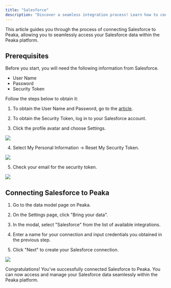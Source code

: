 ```yaml
---
title: "Salesforce"
description: "Discover a seamless integration process! Learn how to connect Salesforce to Peaka effortlessly for streamlined transactions."
---
```


This article guides you through the process of connecting Salesforce to Peaka, allowing you to seamlessly access your Salesforce data within the Peaka platform.

## Prerequisites

Before you start, you will need the following information from Salesforce.

- User Name
- Password
- Security Token

Follow the steps below to obtain it:

1. To obtain the User Name and Password, go to the [article](https://support.omaticsoftware.com/s/article/Locating-your-Salesforce-Username-and-Password).

2. To obtain the Security Token, log in to your Salesforce account.

3. Click the profile avatar and choose Settings.

<img src="https://cdn.peaka.com/integrations/salesforce-1.png" />

4. Select My Personal Information → Reset My Security Token.

<img src="https://cdn.peaka.com/integrations/salesforce-2.png" />

5. Check your email for the security token.

<img src="https://cdn.peaka.com/integrations/salesforce-3.png" />

## Connecting Salesforce to Peaka

1. Go to the data model page on Peaka.

2. On the Settings page, click "Bring your data".

3. In the modal, select "Salesforce" from the list of available integrations.

4. Enter a name for your connection and input credentials you obtained in the previous step.

5. Click "Next" to create your Salesforce connection.

<img src="https://cdn.peaka.com/integrations/salesforce-4.png" />

Congratulations! You've successfully connected Salesforce to Peaka. You can now access and manage your Salesforce data seamlessly within the Peaka platform.
